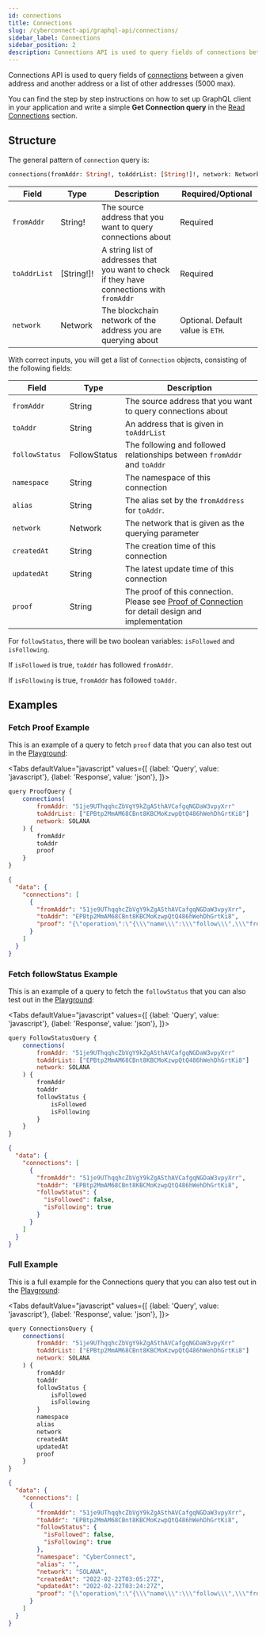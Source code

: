 ```yaml
---
id: connections
title: Connections
slug: /cyberconnect-api/graphql-api/connections/
sidebar_label: Connections
sidebar_position: 2
description: Connections API is used to query fields of connections between a given address and another address or a list of other addresses (5000 max).
---
```


Connections API is used to query fields of [connections](/V1/concepts/connection/) between a given address and another address or a list of other addresses (5000 max).

You can find the step by step instructions on how to set up GraphQL client in your application and write a simple **Get Connection query** in the [Read Connections](/get-started/read-connections/) section.

## Structure

The general pattern of `connection` query is:

```graphql
connections(fromAddr: String!, toAddrList: [String!]!, network: Network) [Connection!]!
```

| Field        | Type       | Description                                                                                | Required/Optional                 |
| ------------ | ---------- | ------------------------------------------------------------------------------------------ | --------------------------------- |
| `fromAddr`   | String!    | The source address that you want to query connections about                                | Required                          |
| `toAddrList` | [String!]! | A string list of addresses that you want to check if they have connections with `fromAddr` | Required                          |
| `network`    | Network    | The blockchain network of the address you are querying about                               | Optional. Default value is `ETH`. |

With correct inputs, you will get a list of `Connection` objects, consisting of the following fields:

| Field           | Type         | Description                                                                                                                            |
| --------------- | ------------ | -------------------------------------------------------------------------------------------------------------------------------------- |
| `fromAddr `     | String       | The source address that you want to query connections about                                                                            |
| `toAddr`        | String       | An address that is given in `toAddrList`                                                                                               |
| `followStatus ` | FollowStatus | The following and followed relationships between `fromAddr` and `toAddr`                                                               |
| `namespace`     | String       | The namespace of this connection                                                                                                       |
| `alias`         | String       | The alias set by the `fromAddress` for `toAddr`.                                                                                       |
| `network`       | Network      | The network that is given as the querying parameter                                                                                    |
| `createdAt`     | String       | The creation time of this connection                                                                                                   |
| `updatedAt`     | String       | The latest update time of this connection                                                                                              |
| `proof`         | String       | The proof of this connection. Please see [Proof of Connection](/V1/protocol/proof-of-connection/) for detail design and implementation |

For `followStatus`, there will be two boolean variables: `isFollowed` and `isFollowing`.

If `isFollowed` is true, `toAddr` has followed `fromAddr`.

If `isFollowing` is true, `fromAddr` has followed `toAddr`.

## Examples

### Fetch Proof Example

This is an example of a query to fetch `proof` data that you can also test out in the [Playground](/V1/cyberconnect-api/playground/):


<Tabs
    defaultValue="javascript"
    values={[
        {label: 'Query', value: 'javascript'},
        {label: 'Response', value: 'json'},
    ]}>
<TabItem value="javascript">

```javascript
query ProofQuery {
    connections(
        fromAddr: "51je9UThqqhcZbVgY9kZgASthAVCafgqNGDaW3vpyXrr"
        toAddrList: ["EPBtp2MmAM68CBnt8KBCMoKzwpQtQ486hWehDhGrtKi8"]
        network: SOLANA
    ) {
        fromAddr
        toAddr
        proof
    }
}
```

</TabItem>
<TabItem value="json">

```json
{
  "data": {
    "connections": [
      {
        "fromAddr": "51je9UThqqhcZbVgY9kZgASthAVCafgqNGDaW3vpyXrr",
        "toAddr": "EPBtp2MmAM68CBnt8KBCMoKzwpQtQ486hWehDhGrtKi8",
        "proof": "{\"operation\":\"{\\\"name\\\":\\\"follow\\\",\\\"from\\\":\\\"51je9UThqqhcZbVgY9kZgASthAVCafgqNGDaW3vpyXrr\\\",\\\"to\\\":\\\"EPBtp2MmAM68CBnt8KBCMoKzwpQtQ486hWehDhGrtKi8\\\",\\\"namespace\\\":\\\"CyberConnect\\\",\\\"network\\\":\\\"SOLANA\\\",\\\"alias\\\":\\\"\\\",\\\"timestamp\\\":1645500266794}\",\"digest\":\"0xf8dd7b357e8b738a3ad91080ccea4b07003a2c967b631ba950c2a3e00ff64cf2\",\"signature\":\"0x103fb899c224244740cf1eaa16ce401b218ae85fc0507ca07d29f91b57cf9708a5d6cdede97dc326663fe4f432f52c1ddaef9fb21b8d06f93e6893548aae825c\",\"signingKey\":{\"publicKey\":\"MFkwEwYHKoZIzj0CAQYIKoZIzj0DAQcDQgAEngy/L6H1b5u9DVIRIFu2z6Tn+qgkn60NyaAJVbBnTDEQ/PjdvilGWCKUSHgPHIIqpxX9BfQHi+3e+xHKTlrFsQ==\",\"format\":\"SubjectPublicKeyInfo\",\"algorithm\":\"ES256\"},\"signingKeyAuth\":{\"authorship\":\"51je9UThqqhcZbVgY9kZgASthAVCafgqNGDaW3vpyXrr\",\"signingKeySignature\":\"4kMtz6iCjockVhwQwGLzdGxKEESPF3EZXGFkfs2KrFs6a9YYDpRTkxAWcBWFpHjH1DFDLYkaD84TZsv4THmzCL81\",\"signingKeyMessage\":\"I authorize CyberConnect from this device using signing key:\\nMFkwEwYHKoZIzj0CAQYIKoZIzj0DAQcDQgAEngy/L6H1b5u9DVIRIFu2z6Tn+qgkn60NyaAJVbBnTDEQ/PjdvilGWCKUSHgPHIIqpxX9BfQHi+3e+xHKTlrFsQ==\"}}"
      }
    ]
  }
}
```

</TabItem>
</Tabs>

### Fetch followStatus Example

This is an example of a query to fetch the `followStatus` that you can also test out in the [Playground](/cyberconnect-api/playground/):

<Tabs
    defaultValue="javascript"
    values={[
        {label: 'Query', value: 'javascript'},
        {label: 'Response', value: 'json'},
    ]}>
<TabItem value="javascript">

```javascript
query FollowStatusQuery {
    connections(
        fromAddr: "51je9UThqqhcZbVgY9kZgASthAVCafgqNGDaW3vpyXrr"
        toAddrList: ["EPBtp2MmAM68CBnt8KBCMoKzwpQtQ486hWehDhGrtKi8"]
        network: SOLANA
    ) {
        fromAddr
        toAddr
        followStatus {
            isFollowed
            isFollowing
        }
    }
}
```

</TabItem>
<TabItem value="json">

```json
{
  "data": {
    "connections": [
      {
        "fromAddr": "51je9UThqqhcZbVgY9kZgASthAVCafgqNGDaW3vpyXrr",
        "toAddr": "EPBtp2MmAM68CBnt8KBCMoKzwpQtQ486hWehDhGrtKi8",
        "followStatus": {
          "isFollowed": false,
          "isFollowing": true
        }
      }
    ]
  }
}
```

</TabItem>
</Tabs>

### Full Example

This is a full example for the Connections query that you can also test out in the [Playground](/cyberconnect-api/playground/):

<Tabs
    defaultValue="javascript"
    values={[
        {label: 'Query', value: 'javascript'},
        {label: 'Response', value: 'json'},
    ]}>
<TabItem value="javascript">

```javascript
query ConnectionsQuery {
    connections(
        fromAddr: "51je9UThqqhcZbVgY9kZgASthAVCafgqNGDaW3vpyXrr"
        toAddrList: ["EPBtp2MmAM68CBnt8KBCMoKzwpQtQ486hWehDhGrtKi8"]
        network: SOLANA
    ) {
        fromAddr
        toAddr
        followStatus {
            isFollowed
            isFollowing
        }
        namespace
        alias
        network
        createdAt
        updatedAt
        proof
    }
}
```

</TabItem>
<TabItem value="json">

```json
{
  "data": {
    "connections": [
      {
        "fromAddr": "51je9UThqqhcZbVgY9kZgASthAVCafgqNGDaW3vpyXrr",
        "toAddr": "EPBtp2MmAM68CBnt8KBCMoKzwpQtQ486hWehDhGrtKi8",
        "followStatus": {
          "isFollowed": false,
          "isFollowing": true
        },
        "namespace": "CyberConnect",
        "alias": "",
        "network": "SOLANA",
        "createdAt": "2022-02-22T03:05:27Z",
        "updatedAt": "2022-02-22T03:24:27Z",
        "proof": "{\"operation\":\"{\\\"name\\\":\\\"follow\\\",\\\"from\\\":\\\"51je9UThqqhcZbVgY9kZgASthAVCafgqNGDaW3vpyXrr\\\",\\\"to\\\":\\\"EPBtp2MmAM68CBnt8KBCMoKzwpQtQ486hWehDhGrtKi8\\\",\\\"namespace\\\":\\\"CyberConnect\\\",\\\"network\\\":\\\"SOLANA\\\",\\\"alias\\\":\\\"\\\",\\\"timestamp\\\":1645500266794}\",\"digest\":\"0xf8dd7b357e8b738a3ad91080ccea4b07003a2c967b631ba950c2a3e00ff64cf2\",\"signature\":\"0x103fb899c224244740cf1eaa16ce401b218ae85fc0507ca07d29f91b57cf9708a5d6cdede97dc326663fe4f432f52c1ddaef9fb21b8d06f93e6893548aae825c\",\"signingKey\":{\"publicKey\":\"MFkwEwYHKoZIzj0CAQYIKoZIzj0DAQcDQgAEngy/L6H1b5u9DVIRIFu2z6Tn+qgkn60NyaAJVbBnTDEQ/PjdvilGWCKUSHgPHIIqpxX9BfQHi+3e+xHKTlrFsQ==\",\"format\":\"SubjectPublicKeyInfo\",\"algorithm\":\"ES256\"},\"signingKeyAuth\":{\"authorship\":\"51je9UThqqhcZbVgY9kZgASthAVCafgqNGDaW3vpyXrr\",\"signingKeySignature\":\"4kMtz6iCjockVhwQwGLzdGxKEESPF3EZXGFkfs2KrFs6a9YYDpRTkxAWcBWFpHjH1DFDLYkaD84TZsv4THmzCL81\",\"signingKeyMessage\":\"I authorize CyberConnect from this device using signing key:\\nMFkwEwYHKoZIzj0CAQYIKoZIzj0DAQcDQgAEngy/L6H1b5u9DVIRIFu2z6Tn+qgkn60NyaAJVbBnTDEQ/PjdvilGWCKUSHgPHIIqpxX9BfQHi+3e+xHKTlrFsQ==\"}}"
      }
    ]
  }
}
```

</TabItem>
</Tabs>
